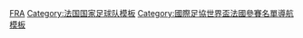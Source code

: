 {{国家队
 | name      = 2010年世界杯足球赛法国参赛名单
 | bg        = #002395
 | fg        = white
 | bordercolor = #ED2939
 | country   = 法国
 | flag      = France
 | comp link = 2010年世界杯足球赛
 | comp      = 2010年世界杯足球赛
 | p1        = [[雨果·洛里斯|洛里斯]]
 | p2        = [[巴卡雷·萨尼亚|-{zh-hans:萨尼亚;zh-hk:沙格拿;zh-tw:薩尼亞;}-]] 
 | p3        = [[埃里克·阿比达尔|-{zh-hans:阿比达尔;zh-hk:艾比度;zh-tw:阿比達爾;}-]] 
 | p4        = [[安东尼·雷维耶|-{zh-hans:雷维耶;zh-hk:李維利尼;zh-tw:雷維耶;}-]] 
 | p5        = [[威廉·加拉斯|-{zh-hans:加拉;zh-hk:加拿斯;zh-tw:加拉斯;}-]] 
 | p6        = [[马克·普拉努斯|-{zh-hans:普拉努斯;zh-hk:柏蘭奴斯;zh-tw:普拉努斯;}-]] 
 | p7        = [[弗兰克·里贝里|-{zh-hans:里贝里;zh-hk:列貝利;zh-tw:里貝里;}-]] 
 | p8        = [[约翰·古尔库夫|-{zh-hans:古尔库夫;zh-hk:哥古夫;zh-tw:古爾庫夫;}-]] 
 | p9        = [[贾布里勒·西塞|-{zh-hans:西塞;zh-hk:施斯;zh-tw:D·西塞;}-]]
 | p10       = [[西德尼·戈武|-{zh-hans:戈武;zh-hant:戈武;zh-hant:高禾;zh-tw:戈武}-]]
 | p11       = [[安德雷-皮埃爾·吉尼亞克|-{zh-hans:吉尼亚克;zh-hk:基格納;zh-tw:吉尼亞克;}-]]
 | p12       = [[蒂埃里·亨利|亨利]]
 | p13       = [[帕特里斯·埃夫拉|-{zh-hans:埃弗拉;zh-hk:艾夫拿;zh-tw:埃弗拉;}-]] [[File:Captain sports.svg|10px|link=隊長 (足球)|alt=队长]]
 | p14       = [[热雷米·图拉朗|-{zh-hans:图拉朗;zh-hk:杜拿蘭;zh-tw:圖拉朗;}-]]
 | p15       = [[弗洛朗·马卢达|-{zh-hans:马卢达;zh-hk:馬路達;zh-tw:馬路達;}-]] 
 | p16       = [[史蒂夫·曼丹達|-{zh-hans:曼丹达;zh-hk:文丹達;zh-tw:曼丹達;}-]] 
 | p17       = [[塞巴斯蒂安·斯奎拉奇|-{zh-hans:斯奎拉奇;zh-hk:史基拉斯;zh-tw:斯奎拉奇;}-]]
 | p18       = [[阿劳·迪亚拉|A·迪亚拉]] 
 | p19       = [[阿布·迪亚比|-{zh-hans:迪亚比;zh-hk:迪亞比;zh-tw:迪亚比;}-]] 
 | p20       = [[馬修·華貝拿|-{zh-hans:瓦尔布埃纳;zh-hk:華貝拿;zh-tw:瓦爾布埃納;}-]] 
 | p21       = [[尼古拉·阿内尔卡|-{zh-hans:阿内尔卡;zh-hk:安歷卡;zh-tw:阿內爾卡;}-]] 
 | p22       = [[盖尔·克利希|-{zh-hans:克利希;zh-cn:克利希;zh-hk:基治;zh-tw:克里希;}-]]
 | p23       = [[塞德里克·卡拉索|-{zh-hans:卡拉索;zh-hk:卡拉素;zh-tw:卡拉索;}-]]
 | coach     = [[雷蒙·多梅内克|-{zh-hans:多梅内克;zh-hk:杜明尼治;zh-tw:多梅內克;}-]]
}}<noinclude>
[[Category:2010年世界杯足球赛参赛名单模板|FRA]]
[[Category:法国国家足球队模板]]
[[Category:國際足協世界盃法國參賽名單導航模板]]
</noinclude>